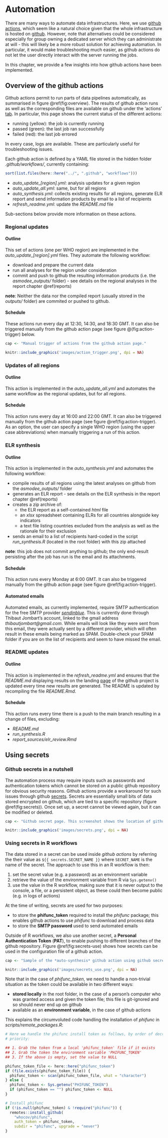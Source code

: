 # Automation {#automation}

There are many ways to automate data infrastructures. Here, we use [github
actions](https://docs.github.com/en/actions), which seem like a natural choice
given that the whole infrastructure is hosted on
[github](https://github.com/whocov/trend_analysis_public). However, note that
alternatives could be considered especially for group owning a dedicated server
which they can administrate at will - this will likely be a more robust solution
for achieving automation. In particular, it would make troubleshooting much
easier, as github actions do not let the user directly interact with the server
running the jobs.

In this chapter, we provide a few insights into how github actions have been
implemented.




## Overview of the github actions

Github actions permit to run parts of data pipelines automatically, as
summarised in figure \@ref(fig:overview). The results of github action runs as
well as the corresponding files are available on github under the 'actions'
[tab](https://github.com/whocov/trend_analysis_public/actions). In particular,
this page shows the current status of the different actions: 

* running (yellow): the job is currently running
* passed (green): the last job ran successfully
* failed (red): the last job errored

In every case, logs are available. These are particularly useful for
troubleshooting issues.


Each github action is defined by a YAML file stored in the hidden folder
*.github/workflows/*, currently containing:

```r

sort(list.files(here::here("../", ".github", "workflows")))

```

* *auto_update_[region].yml*: analysis updates for a given region
* *auto_update_all.yml*: same, but for all regions
* *auto_synthesis.yml*: collects existing results for all regions, generate ELR
  report and send information products by email to a list of recipients
* *refresh_readme.yml*: update the *README.md* file 


Sub-sections below provide more information on these actions.


### Regional updates

#### Outline

This set of actions (one per WHO region) are implemented in the
*auto_update_[region].yml* files. They automate the following workflow:

* download and prepare the current data
* run all analyses for the region under consideration
* commit and push to github the resulting information products (i.e. the
  *asmodee_outputs/* folder) - see details on the regional analyses in the report
  chapter \@ref(reports)

**note**: Neither the data nor the compiled report (usually stored in the
  *outputs/* folder) are commited or pushed to github.


#### Schedule

These actions run every day at 12:30, 14:30, and 18:30 GMT. It can also be
triggered manually from the github action page (see figure
\@(fig:action-trigger) below.


```r

cap <- "Manual trigger of actions from the github action page."

```

```r
knitr::include_graphics('images/action_trigger.png', dpi = NA)
```



### Updates of all regions

#### Outline

This action is implemented in the *auto_update_all.yml* and automates the same
workflow as the regional updates, but for all regions.


#### Schedule

This action runs every day at 16:00 and 22:00 GMT. It can also be triggered
manually from the github action page (see figure \@ref(fig:action-trigger). As an
option, the user can specify a single WHO region (using the upper case
abbreviations) when manually triggering a run of this action.




### ELR synthesis

#### Outline

This action is implemented in the *auto_synthesis.yml* and automates the following
workflow:

* compile results of all regions using the latest analyses on github from the
  *asmodee_outputs/* folder
* generates an ELR report - see details on the ELR synthesis in the report
  chapter \@ref(reports)
* creates a zip archive of: 
    + the ELR report as a self-contained *html* file
    + an *xlsx* spreadsheet containing ELRs for all countries alongside key indicators
    + a text file listing countries excluded from the analysis as well as the
  rationale for their exclusion
* sends an email to a list of recipients hard-coded in the script
  *run_synthesis.R* (located in the root folder) with this zip attached

**note**: this job does not commit anything to github; the only end-result
  persisting after the job has run is the email and its attachments.


#### Schedule

This action runs every Monday at 6:00 GMT. It can also be triggered
manually from the github action page (see figure \@ref(fig:action-trigger).


#### Automated emails

Automated emails, as currently implemented, require SMTP authentication for the
free SMTP provider [*sendinblue*](https://www.sendinblue.com/). This is
currently done through Thibaut Jombart's account, linked to the gmail address
*thibautjombart@gmail.com*.  While emails will look like they were sent from
this email, they were actually sent by a different provider, which will often
result in these emails being marked as SPAM. Double-check your SPAM folder if
you are on the list of recipients and seem to have missed the email.



### README updates

#### Outline

This action is implemented in the *refresh_readme.yml* and ensures that the
*README.md* displaying results on the landing
[page](https://github.com/whocov/trend_analysis_public) of the github project is
updated every time new results are generated. The README is updated by
recompiling the file *README.Rmd*.


#### Schedule

This action runs every time there is a push to the main branch resulting in a
change of files, excluding: 

* *README.md*
* *run_synthesis.R*
* *report_sources/elr_review.Rmd*




## Using secrets

### Github secrets in a nutshell

The automation process may require inputs such as passwords and authentication
tokens which cannot be stored on a public github repository for obvious security
reasons. Github actions provide a workaround for such issues through github
[secrets](https://docs.github.com/en/actions/reference/encrypted-secrets). Secrets
are essentially small bits of data stored encrypted on github, which are tied to
a specific repository (figure \@ref(fig:secrets)). Once set up, a secret cannot
be viewed again, but it can be modified or deleted.

```r

cap <- "Github secret page. This screenshot shows the location of github secrets on the infrastructure's page, underthe *Settings* tab. New secrets can be added there, and old secrets can be modified, but not visualised."

```

```r
knitr::include_graphics('images/secrets.png', dpi = NA)
```


### Using secrets in R workflows

The data stored in a secret can be used inside *github actions* by referring the
their value as `${{ secrets.SECRET_NAME }}` where `SECRET_NAME` is the name of
the secret. The approach to use this in an R workflow is then:

1. set the secret value (e.g. a password) as an environment variable
2. retrieve the value of the environment variable from R via `Sys.getenv()`
3. use the value in the R workflow, making sure that it is never output to the
   console, a file, or a persistent object, as these could then become public
   (e.g. in logs of actions)
   
At the time of writing, secrets are used for two purposes:

* to store the **phifunc_token** required to install the *phifunc* package; this
  enables github actions to use *phifunc* to download and process data
* to store the **SMTP password** used to send automated emails


Outside of R workflows, we also use another secret, a **Personal Authentication
Token** (**PAT**), to enable pushing to different branches of the github
repository. Figure \@ref(fig:secrets-use) shows how secrets can be used in the
configuration file of a github action.

```r

cap <- "Sample of the *auto-synthesis* github action using github secrets. This screenshot was taken from the github action configation file *.github/workflows/auto_synthesis.yml*. Secrets are outlined in red. The first two (*PHIFUNC_TOKEN* and *SENDINBLUE_SMTP_PASSWORD*) are set up as environment variables, while the last one (*PAT_TIBO*) is passed directly as an input to the *checkout* action."

```

```r
knitr::include_graphics('images/secrets_use.png', dpi = NA)
```

Note that in the case of *phifunc_token*, we need to handle a non-trivial
situation as the token could be available in two different ways:

* **stored locally** in the root folder, in the case of a person's computer who was
  granted access and given the token file; this file is git-ignored and so
  should never end up on github
* available as an **environment variable**, in the case of github actions

This explains the circumvoluted code handling the installation of *phifunc* in
*scripts/remote_packages.R*: 

```r

# Here we handle the phifunc install token as follows, by order of decreasing
# priority:

## 1. Grab the token from a local 'phifunc_token' file if it exists
## 2. Grab the token the environment variable 'PHIFUNC_TOKEN'
## 3. If the above is empty, set the value to NULL

phifunc_token_file <- here::here("phifunc_token")
if (file.exists(phifunc_token_file)) {
  phifunc_token <- scan(phifunc_token_file, what = "character")
} else {
  phifunc_token <- Sys.getenv("PHIFUNC_TOKEN")
  if (phifunc_token == "") phifunc_token <- NULL
}

# Install phifunc
if (!is.null(phifunc_token) & !require("phifunc")) {
  remotes::install_github(
    "whocov/phifunc",
    auth_token = phifunc_token,
    subdir = "phifunc", upgrade = "never")
}


```
